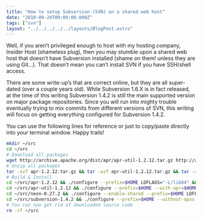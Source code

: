 ```yaml
---
title: "How to setup Subversion (SVN) on a shared web host"
date: "2010-09-24T00:00:00.000Z"
tags: ["svn"]
layout: "../../../../../layouts/BlogPost.astro"
---
```



Well, if you aren’t privileged enough to host with my hosting company, Insider Host (shameless plug), then you may stumble upon a shared web host that doesn’t have Subversion installed (shame on them! unless they are using Git…). That doesn’t mean you can’t install SVN if you have SSH/shell access.

There are some write-up’s that are correct online, but they are all super-dated (over a couple years old). While Subversion 1.6.X is in fact released, at the time of this writing Subversion 1.4.2 is still the main supported version on major package repositories. Since you will run into mighty trouble eventually trying to mix commits from different versions of SVN, this writing will focus on getting everything configured for Subversion 1.4.2.

You can use the following lines for reference or just to copy/paste directly into your terminal window. Happy trails!

```bash
mkdir ~/src
cd ~/src
# Download all packages
wget http://archive.apache.org/dist/apr/apr-util-1.2.12.tar.gz http://archive.apache.org/dist/apr/apr-1.2.12.tar.gz http://www.webdav.org/neon/neon-0.27.2.tar.gz http://subversion.tigris.org/downloads/subversion-1.4.2.tar.gz
# Unzip all packages
tar -xzf apr-1.2.12.tar.gz && tar -xzf apr-util-1.2.12.tar.gz && tar -xzf neon-0.27.2.tar.gz && tar -xzf subversion-1.4.2.tar.gz
# Build & Install
cd ~/src/apr-1.2.12 && ./configure --prefix=$HOME LDFLAGS="-L/lib64" && make && make install
cd ~/src/apr-util-1.2.12 && ./configure --prefix=$HOME --with-apr=$HOME LDFLAGS="-L/lib64" && make && make install
cd ~/src/neon-0.27.2 && ./configure --enable-shared --prefix=$HOME LDFLAGS="-L/lib64" && make && make install
cd ~/src/subversion-1.4.2 && ./configure --prefix=$HOME --without-apxs --without-berkeley-db --with-zlib --with-ssl LDFLAGS="-L/lib64" && make && make install
# You can now get rid of downloaded source code
rm -rf ~/src
```

